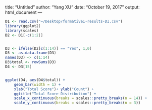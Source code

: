 title: "Untitled"
author: "Yang XU"
date: "October 19, 2017"
output: html_document
---

```r
D1 <- read.csv("~/Desktop/formative1-results-DI.csv")
library(ggplot2)
library(scales)
D2 <- D1[-c(1:2)]


D3 <- ifelse(D2[c(1:14)] == "Yes", 1,0)
D3 <- as.data.frame(D3)
names(D3) <- c(1:14)
D3$total <- rowSums(D3)
D4 <- D3[15]


ggplot(D4, aes(D4$total)) +
    geom_bar(width = 1) +
    xlab("Total Score")+ ylab("Count") + 
    ggtitle("Total Score Distribution") +
    scale_x_continuous(breaks = scales::pretty_breaks(n = 14)) +
    scale_y_continuous(breaks = scales::pretty_breaks(n = 3))
```